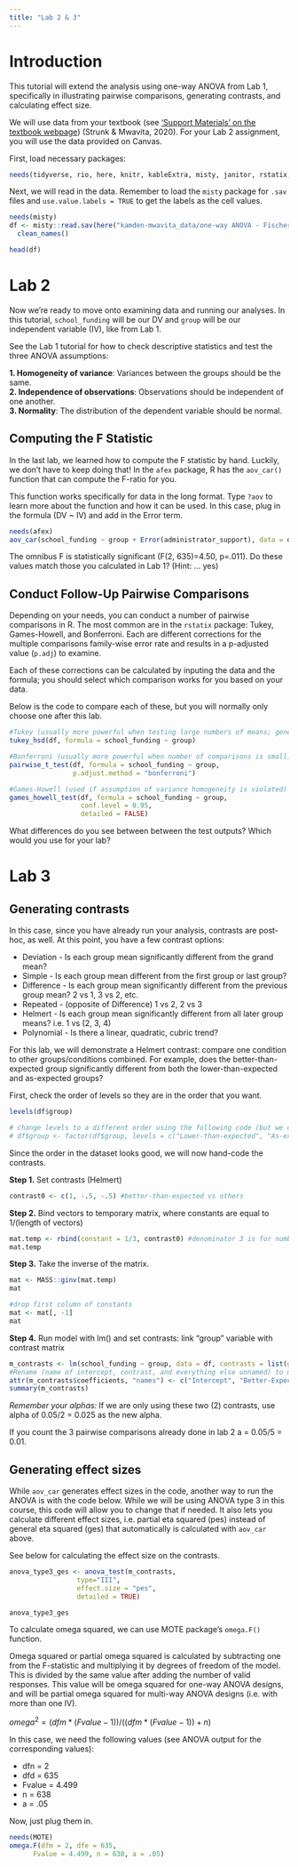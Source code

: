 ```yaml
---
title: "Lab 2 & 3"
---
```


# Introduction

This tutorial will extend the analysis using one-way ANOVA from Lab 1, specifically in illustrating pairwise comparisons, generating contrasts, and calculating effect size.

We will use data from your textbook (see ['Support Materials' on the textbook webpage](https://www.routledge.com/Design-and-Analysis-in-Educational-Research-ANOVA-Designs-in-SPSS/Strunk-Mwavita/p/book/9781138361164)) (Strunk & Mwavita, 2020). For your Lab 2 assignment, you will use the data provided on Canvas.

First, load necessary packages:
```r
needs(tidyverse, rio, here, knitr, kableExtra, misty, janitor, rstatix, psych)
```

Next, we will read in the data. Remember to load the `misty` package for `.sav` files and `use.value.labels = TRUE` to get the labels as the cell values.
``` r
needs(misty)
df <- misty::read.sav(here("kamden-mwavita_data/one-way ANOVA - Fischer et al.sav"), use.value.labels = TRUE) %>% 
  clean_names()

head(df)
```

# Lab 2

Now we're ready to move onto examining data and running our analyses. In this tutorial, `school_funding` will be our DV and `group` will be our independent variable (IV), like from Lab 1.

See the Lab 1 tutorial for how to check descriptive statistics and test the three ANOVA assumptions:

**1. Homogeneity of variance**: Variances between the groups should be the same.  
**2. Independence of observations**: Observations should be independent of one another.  
**3. Normality**: The distribution of the dependent variable should be normal.

## Computing the F Statistic

In the last lab, we learned how to compute the F statistic by hand. Luckily, we don't have to keep doing that! In the `afex` package, R has the `aov_car()` function that can compute the F-ratio for you.

This function works specifically for data in the long format. Type `?aov` to learn more about the function and how it can be used. In this case, plug in the formula (DV ~ IV) and add in the Error term.
```r
needs(afex)
aov_car(school_funding ~ group + Error(administrator_support), data = df)
```

The omnibus F is statistically significant (F(2, 635)=4.50, p=.011). Do these values match those you calculated in Lab 1? (Hint: ... yes)

## Conduct Follow-Up Pairwise Comparisons

Depending on your needs, you can conduct a number of pairwise comparisons in R. The most common are in the `rstatix` package: Tukey, Games-Howell, and Bonferroni. Each are different corrections for the multiple comparisons family-wise error rate and results in a p-adjusted value (`p.adj`) to examine.

Each of these corrections can be calculated by inputing the data and the formula; you should select which comparison works for you based on your data. 

Below is the code to compare each of these, but you will normally only choose one after this lab.
```r

#Tukey (usually more powerful when testing large numbers of means; generally preferred)
tukey_hsd(df, formula = school_funding ~ group)

#Bonferroni (usually more powerful when number of comparisons is small)
pairwise_t_test(df, formula = school_funding ~ group,
                p.adjust.method = "bonferroni")

#Games-Howell (used if assumption of variance homogeneity is violated)
games_howell_test(df, formula = school_funding ~ group, 
                  conf.level = 0.95,
                  detailed = FALSE)

```


What differences do you see between between the test outputs? Which would you use for your lab?

# Lab 3

## Generating contrasts

In this case, since you have already run your analysis, contrasts are post-hoc, as well. At this point, you have a few contrast options:

* Deviation - Is each group mean significantly different from the grand mean?
* Simple - Is each group mean different from the first group or last group?
* Difference - Is each group mean significantly different from the previous group mean? 2 vs 1, 3 vs 2, etc.
* Repeated - (opposite of Difference) 1 vs 2, 2 vs 3 
* Helmert - Is each group mean significantly different from all later group means? i.e. 1 vs (2, 3, 4)
* Polynomial - Is there a linear, quadratic, cubric trend?

For this lab, we will demonstrate a Helmert contrast: compare one condition to other groups/conditions combined. For example, does the better-than-expected group significantly different from both the lower-than-expected and as-expected groups?

First, check the order of levels so they are in the order that you want.

```r
levels(df$group)

# change levels to a different order using the following code (but we don't actually need to here)
# df$group <- factor(df$group, levels = c("Lower-than-expected", "As-expected", "Better-than-expected"))
```

Since the order in the dataset looks good, we will now hand-code the contrasts.

**Step 1.** Set contrasts (Helmert)
```r
contrast0 <- c(1, -.5, -.5) #better-than-expected vs others
```

**Step 2.** Bind vectors to temporary matrix, where constants are equal to 1/(length of vectors)
```r
mat.temp <- rbind(constant = 1/3, contrast0) #denominator 3 is for number of cells in the design (same as levels because only one IV)
mat.temp
```

**Step 3.** Take the inverse of the matrix.
```r
mat <- MASS::ginv(mat.temp)
mat

#drop first column of constants
mat <- mat[, -1]
mat
```

**Step 4.** Run model with lm() and set contrasts: link "group" variable with contrast matrix
```r
m_contrasts <- lm(school_funding ~ group, data = df, contrasts = list(group = mat))
#Rename (name of intercept, contrast, and everything else unnamed) to make output easier to interpret
attr(m_contrasts$coefficients, "names") <- c("Intercept", "Better-Expected vs. Others", "")
summary(m_contrasts)
```
*Remember your alphas:*
If we are only using these two (2) contrasts, use alpha of 0.05/2 = 0.025 as the new alpha. 

If you count the 3 pairwise comparisons already done in lab 2 a = 0.05/5 = 0.01. 

## Generating effect sizes

While `aov_car` generates effect sizes in the code, another way to run the ANOVA is with the code below. While we will be using ANOVA type 3 in this course, this code will allow you to change that if needed. It also lets you calculate different effect sizes, i.e. partial eta squared (pes) instead of general eta squared (ges) that automatically is calculated with `aov_car` above.

See below for calculating the effect size on the contrasts.

```r
anova_type3_ges <- anova_test(m_contrasts, 
                 type="III",
                 effect.size = "pes",
                 detailed = TRUE)

anova_type3_ges
```

To calculate omega squared, we can use MOTE package’s `omega.F()` function.

Omega squared or partial omega squared is calculated by subtracting one from the F-statistic and multiplying it by degrees of freedom of the model. This is divided by the same value after adding the number of valid responses. This value will be omega squared for one-way ANOVA designs, and will be partial omega squared for multi-way ANOVA designs (i.e. with more than one IV).

$omega^2 = (dfm * (Fvalue-1)) / ((dfm * (Fvalue-1)) + n)$

In this case, we need the following values (see ANOVA output for the corresponding values):

* dfn = 2
* dfd = 635
* Fvalue = 4.499
* n = 638
* a = .05

Now, just plug them in.
```r
needs(MOTE)
omega.F(dfm = 2, dfe = 635,
      Fvalue = 4.499, n = 638, a = .05)
```

